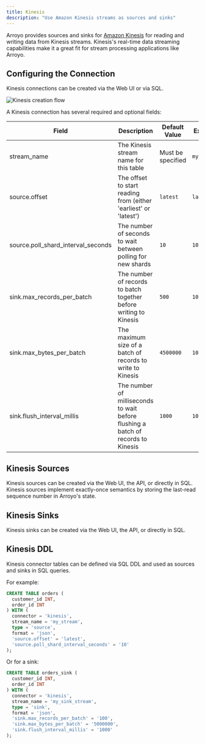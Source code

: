```yaml
---
title: Kinesis
description: "Use Amazon Kinesis streams as sources and sinks"
---
```


Arroyo provides sources and sinks for [Amazon Kinesis](https://aws.amazon.com/kinesis/) for reading and writing data from Kinesis streams.
Kinesis's real-time data streaming capabilities make it a great fit for stream processing applications like Arroyo.

## Configuring the Connection

Kinesis connections can be created via the Web UI or via SQL.

<img
src="/images/kinesis_connector.png"
alt="Kinesis creation flow"
/>

A Kinesis connection has several required and optional fields:

| Field                                     | Description                                                               | Default Value    | Example     |
| -----------------------------------| -------------------------------------------------------------------------------- | -----------------| ----------- |
| stream_name                        | The Kinesis stream name for this table                                           | Must be specified| `my_stream` |
| source.offset                      | The offset to start reading from (either 'earliest' or 'latest')                 | `latest`         | `latest`    |
| source.poll_shard_interval_seconds | The number of seconds to wait between polling for new shards                     |  `10`            | `10`        |
| sink.max_records_per_batch         | The number of records to batch together before writing to Kinesis                | `500`            | `100`       |
| sink.max_bytes_per_batch           | The maximum size of a batch of records to write to Kinesis                       | `4500000`        | `1000000`   |
| sink.flush_interval_millis         | The number of milliseconds to wait before flushing a batch of records to Kinesis | `1000`           | `1000`      |

## Kinesis Sources

Kinesis sources can be created via the Web UI, the API, or directly in SQL. 
Kinesis sources implement exactly-once semantics by storing the last-read sequence number in Arroyo's state.

## Kinesis Sinks

Kinesis sinks can be created via the Web UI, the API, or directly in SQL.

## Kinesis DDL

Kinesis connector tables can be defined via SQL DDL and used as sources and sinks in SQL queries.

For example:

```sql
CREATE TABLE orders (
  customer_id INT,
  order_id INT
) WITH (
  connector = 'kinesis',
  stream_name = 'my_stream',
  type = 'source',
  format = 'json',
  'source.offset' = 'latest',
  'source.poll_shard_interval_seconds' = '10'
);
```

Or for a sink:

```sql
CREATE TABLE orders_sink (
  customer_id INT,
  order_id INT
) WITH (
  connector = 'kinesis',
  stream_name = 'my_sink_stream',
  type = 'sink',
  format = 'json',
  'sink.max_records_per_batch' = '100',
  'sink.max_bytes_per_batch' = '5000000',
  'sink.flush_interval_millis' = '1000'
);
```